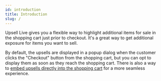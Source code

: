 ```yaml
---
id: introduction
title: Introduction
slug: /
---
```



Upsell Live gives you a flexible way to highlight additional items for sale in the shopping
cart just prior to checkout. It's a great way to get additional exposure for items you want to
sell.

By default, the upsells are displayed in a popup dialog when the customer clicks the "Checkout" button
from the shopping cart, but you can opt to display them as soon as they reach the shopping cart.
There is also a way to [embed upsells directly into the shopping cart](advanced/cart_embedding)
for a more seamless experience.

<Screenshot alt="Upsells in modal" src="modal-upsells.png" caption="Upsells displayed as a modal" />
<Screenshot alt="Inline upsells" src="inline-upsells.png" caption="Upsells displayed inline on the cart page" />
